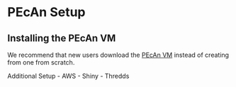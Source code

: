 # PEcAn Setup

## Installing the PEcAn VM 

We recommend that new users download the [PEcAn VM](http://opensource.ncsa.illinois.edu/projects/artifacts.php?key=PECAN) instead of creating from one from scratch. 


Additional Setup
- AWS
- Shiny
- Thredds